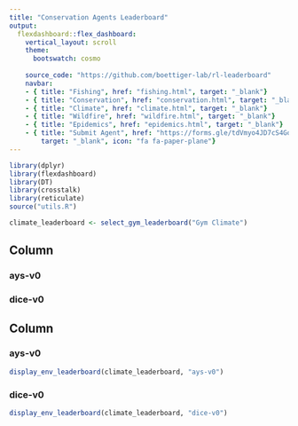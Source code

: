 ```yaml
---
title: "Conservation Agents Leaderboard"
output:
  flexdashboard::flex_dashboard:
    vertical_layout: scroll
    theme: 
      bootswatch: cosmo
    
    source_code: "https://github.com/boettiger-lab/rl-leaderboard"
    navbar:
    - { title: "Fishing", href: "fishing.html", target: "_blank"}
    - { title: "Conservation", href: "conservation.html", target: "_blank"}
    - { title: "Climate", href: "climate.html", target: "_blank"}
    - { title: "Wildfire", href: "wildfire.html", target: "_blank"}
    - { title: "Epidemics", href: "epidemics.html", target: "_blank"}
    - { title: "Submit Agent", href: "https://forms.gle/tdVmyo4JD7cS4Goo7", 
        target: "_blank", icon: "fa fa-paper-plane"}
---
```

```r
library(dplyr)
library(flexdashboard)
library(DT)
library(crosstalk)
library(reticulate)
source("utils.R")

climate_leaderboard <- select_gym_leaderboard("Gym Climate")
```


Column {.tabset}
-------------------------------------

### ays-v0

### dice-v0

Column {.tabset}
-------------------------------------
   
### ays-v0

```r
display_env_leaderboard(climate_leaderboard, "ays-v0")
```


### dice-v0

```r
display_env_leaderboard(climate_leaderboard, "dice-v0")
```